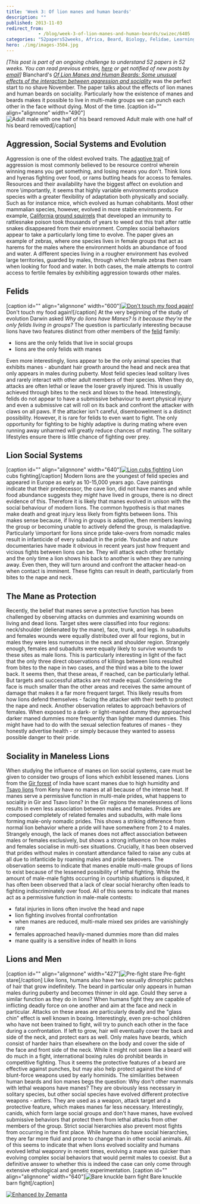 ```yaml
---
title: 'Week 3: Of lion manes and human beards'
description: ""
published: 2013-11-03
redirect_from: 
            - /blog/week-3-of-lion-manes-and-human-beards/swizec/6405
categories: "52papers52weeks, Africa, Beard, Biology, Felidae, Learning, Lion, Personal"
hero: ./img/images-3504.jpg
---
```

_\[This post is part of an ongoing challenge to understand 52 papers in 52 weeks. You can read previous entries, [here](http://swizec.com/blog/category/52-papers-in-52-weeks) or get notified of new posts by [email](http://swiz.ec/52papers-list)]_ Blanchard&#x27;s [_Of Lion Manes and Human Beards: Some unusual effects of the interaction between aggression and sociality_](http://www.ncbi.nlm.nih.gov/pmc/articles/PMC2814555/) was the perfect start to no shave November. The paper talks about the effects of lion manes and human beards on sociality. Particularly how the existence of manes and beards makes it possible to live in multi-male groups we can punch each other in the face without dying. Most of the time. \[caption id=&quot;&quot; align=&quot;alignnone&quot; width=&quot;490&quot;]![Adult male with one half of his beard removed](./img/images-3504.jpg "Adult male with one half of his beard removed") Adult male with one half of his beard removed\[/caption]

## Aggression, Social Systems and Evolution

Aggression is one of the oldest evolved traits. The [adaptive trait](http://en.wikipedia.org/wiki/Adaptation "Adaptation") of aggression is most commonly believed to be resource control wherein winning means you get something, and losing means you don&#x27;t. Think lions and hyenas fighting over food, or rams butting heads for access to females. Resources and their availability have the biggest affect on evolution and more \\importantly, it seems that highly variable environments produce species with a greater flexibility of adaptation both physically and socially. Such as for instance mice, which evolved as human cohabitants. Most other mammalian species, however, evolved in more stable environments. For example, [California ground squirrels](http://en.wikipedia.org/wiki/California_ground_squirrel "California ground squirrel") that developed an immunity to rattlesnake poison took thousands of years to weed out this trait after rattle snakes disappeared from their environment. Complex social behaviors appear to take a particularly long time to evolve. The paper gives an example of zebras, where one species lives in female groups that act as harems for the males where the environment holds an abundance of food and water. A different species living in a rougher environment has evolved large territories, guarded by males, through which female zebras then roam when looking for food and water. In both cases, the male attempts to control access to fertile females by exhibiting aggression towards other males.

## Felids

\[caption id=&quot;&quot; align=&quot;alignnone&quot; width=&quot;600&quot;][![Don&#x27;t touch my food again!](./img/images-3522.jpg "Don&#x27;t touch my food again!")](http://www.flickr.com/photos/digitalwallpapers/3384463055/) Don&#x27;t touch my food again!\[/caption] At the very beginning of the study of evolution Darwin asked _Why do lions have Manes? Is it because they&#x27;re the only felids living in groups?_ The question is particularly interesting because lions have two features distinct from other members of the [felid](http://en.wikipedia.org/wiki/Felidae "Felidae") family:

- lions are the only felids that live in social groups
- lions are the only felids with manes

Even more interestingly, lions appear to be the only animal species that exhibits manes - abundant hair growth around the head and neck area that only appears in males during puberty. Most felid species lead solitary lives and rarely interact with other adult members of their species. When they do, attacks are often lethal or leave the loser gravely injured. This is usually achieved through bites to the neck and blows to the head. Interestingly, felids do not appear to have a submissive behaviour to avert physical injury and even a submissive cat will roll on its back and confront the attacker with claws on all paws. If the attacker isn&#x27;t careful, disembowelment is a distinct possibility. However, it is rare for felids to even want to fight. The only opportunity for fighting to be highly adaptive is during mating where even running away unharmed will greatly reduce chances of mating. The solitary lifestyles ensure there is little chance of fighting over prey.

## Lion Social Systems

\[caption id=&quot;&quot; align=&quot;alignnone&quot; width=&quot;640&quot;][![Lion cubs fighting](./img/images-3523.jpg "Lion cubs fighting")](http://www.flickr.com/photos/tambako/5474128048/sizes/l/) Lion cubs fighting\[/caption] Modern lions are the youngest of felid species and appeared in Europe as early as 10-15,000 years ago. Cave paintings indicate that their predecessor, the cave lion, did not have manes and while food abundance suggests they _might_ have lived in groups, there is no direct evidence of this. Therefore it is likely that manes evolved in unison with the social behaviour of modern lions. The common hypothesis is that manes make death and great injury less likely from fights between lions. This makes sense because, if living in groups is adaptive, then members leaving the group or becoming unable to actively defend the group, is maladaptive. Particularly \\important for lions since pride take-overs from nomadic males result in infanticide of every subadult in the pride. Youtube and nature documentaries have made it obvious in recent years just how frequent and vicious fights between lions can be. They will attack each other frontally and the only time a lion shows his back to another is when they are running away. Even then, they will turn around and confront the attacker head-on when contact is imminent. These fights can result in death, particularly from bites to the nape and neck.

## The Mane as Protection

Recently, the belief that manes serve a protective function has been challenged by observing attacks on dummies and examining wounds on living and dead lions. Target sites were classified into four regions: neck/shoulder (delienated by the mane), face, trunk, and legs. In subadults and females wounds were equally distributed over all four regions, but in males they were less numerous in the neck and shoulder region. Strangely enough, females and subadults were equally likely to survive wounds to these sites as male lions. This is particularly interesting in light of the fact that the only three direct observations of killings between lions resulted from bites to the nape in two cases, and the third was a bite to the lower back. It seems then, that these areas, if reached, can be particularly lethal. But targets and successful attacks are not made equal. Considering the face is much smaller than the other areas and receives the same amount of damage that makes it a far more frequent target. This likely results from how lions defend themselves - facing the attacker with their teeth to protect the nape and neck. Another observation relates to approach behaviors of females. When exposed to a dark- or light-maned dummy they approached darker maned dummies more frequently than lighter maned dummies. This might have had to do with the sexual selection features of manes - they honestly advertise health - or simply because they wanted to assess possible danger to their pride.

## Sociality in Maneless Lions

When studying the influence of manes on lion social systems, care must be given to consider two groups of lions which exhibit lessened manes. Lions from the [Gir forest](<http://maps.google.com/maps?ll=21.1355555556,70.7966666667&amp;spn=0.01,0.01&amp;q=21.1355555556,70.7966666667 (Gir%20Forest%20National%20Park)&amp;t=h> "Gir Forest National Park") of India have scant manes due to high humidity and [Tsavo lions](http://en.wikipedia.org/wiki/Tsavo_lion "Tsavo lion") from Keny have no manes at all because of the intense heat. If manes serve a permissive function in multi-male prides, what happens to sociality in Gir and Tsavo lions? In the Gir regions the manelessness of lions results in even less association between males and females. Prides are composed completely of related females and subadults, with male lions forming male-only nomadic prides. This shows a striking difference from normal lion behavior where a pride will have somewhere from 2 to 4 males. Strangely enough, the lack of manes does not affect association between males or females exclusively, but shows a strong influence on how males and females socialise in multi-sex situations. Crucially, it has been observed that prides without males in constant attendance failed to raise any cubs at all due to infanticide by roaming males and pride takeovers. The observation seems to indicate that manes enable multi-male groups of lions to exist because of the lessened possibility of lethal fighting. While the amount of male-male fights occurring in courtship situations is disputed, it has often been observed that a lack of clear social hierarchy often leads to fighting indiscriminately over food. All of this seems to indicate that manes act as a permissive function in male-male contests:

- fatal injuries in lions often involve the head and nape
- lion fighting involves frontal confrontation
- when manes are reduced, multi-male mixed sex prides are vanishingly rare
- females approached heavily-maned dummies more than did males
- mane quality is a sensitive index of health in lions

## Lions and Men

\[caption id=&quot;&quot; align=&quot;alignnone&quot; width=&quot;427&quot;]![Pre-fight stare](./img/images-3519.jpg "Pre-fight stare") Pre-fight stare\[/caption] Like lions, humans also have two sexually dimorphic patches of hair that grow indefinitely. The beard in particular only appears in human males during puberty and becomes thinner in old age. Could they serve a similar function as they do in lions? When humans fight they are capable of inflicting deadly force on one another and aim at the face and neck in particular. Attacks on these areas are particularly deadly and the &quot;glass chin&quot; effect is well known in boxing. Interestingly, even pre-school children who have not been trained to fight, will try to punch each other in the face during a confrontation. If left to grow, hair will eventually cover the back and side of the neck, and protect ears as well. Only males have beards, which consist of harder hairs than elsewhere on the body and cover the side of the face and front side of the neck. While it might not seem like a beard will do much in a fight, international boxing rules do prohibit beards in competitive fighting. Thus it seems the protective features of a beard are effective against punches, but may also help protect against the kind of blunt-force weapons used by early hominids. The similarities between human beards and lion manes begs the question: Why don&#x27;t other mammals with lethal weapons have manes? They are obviously less necessary in solitary species, but other social species have evolved different protective weapons - antlers. They are used as a weapon, attack target and a protective feature, which makes manes far less necessary. Interestingly, canids, which form large social groups and don&#x27;t have manes, have evolved submissive behaviors that protect them from lethal attacks from other members of the group. Strict social hierarchies also prevent most fights from occurring in the first place. While humans do have social hierarchies, they are far more fluid and prone to change than in other social animals. All of this seems to indicate that when lions evolved sociality and humans evolved lethal weaponry in recent times, evolving a mane was quicker than evolving complex social behaviors that would permit males to coexist. But a definitive answer to whether this is indeed the case can only come through extensive ethological and genetic experimentation. \[caption id=&quot;&quot; align=&quot;alignnone&quot; width=&quot;640&quot;]![Bare knuckle barn fight](./img/images-3520.jpg "Bare knuckle barn fight") Bare knuckle barn fight\[/caption]

[![Enhanced by Zemanta](http://img.zemanta.com/zemified_e.png?x-id=d182e790-87c1-47e4-ab25-47ae10464895)](http://www.zemanta.com/?px "Enhanced by Zemanta")
